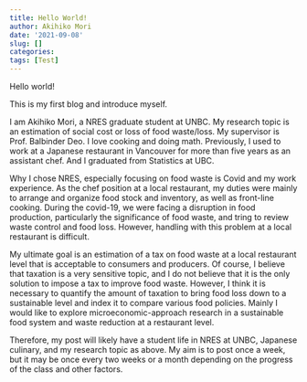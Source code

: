 ```yaml
---
title: Hello World!
author: Akihiko Mori
date: '2021-09-08'
slug: []
categories:
tags: [Test]
---
```


Hello world!

This is my first blog and introduce myself.

I am Akihiko Mori, a NRES graduate student at UNBC. 
My research topic is an estimation of social cost or loss of food waste/loss.
My supervisor is Prof. Balbinder Deo.
I love cooking and doing math.
Previously, I used to work at a Japanese restaurant in Vancouver for more than five years as an assistant chef. 
And I graduated from Statistics at UBC.

Why I chose NRES, especially focusing on food waste is Covid and my work experience. As the chef position at a local restaurant, my duties were mainly to arrange and organize food stock and inventory, as well as front-line cooking. During the covid-19, we were facing a disruption in food production, particularly the significance of food waste, and tring to review waste control and food loss. However, handling with this problem at a local restaurant is difficult.

My ultimate goal is an estimation of a tax on food waste at a local restaurant level that is acceptable to consumers and producers.
Of course, I believe that taxation is a very sensitive topic, and I do not believe that it is the only solution to impose a tax to improve food waste. However, I think it is necessary to quantify the amount of taxation to bring food loss down to a sustainable level and index it to compare various food policies. Mainly I would like to explore microeconomic-approach research in a sustainable food system and waste reduction at a restaurant level.

Therefore, my post will likely have a student life in NRES at UNBC, Japanese culinary, and my research topic as above.
My aim is to post once a week, but it may be once every two weeks or a month depending on the progress of the class and other factors.